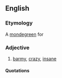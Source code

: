 ==English==
{{rfv}}

===Etymology===
A [[mondegreen]] for {{term|off one's rocker||lang=en}}

===Adjective===
{{infl|en|adjective|head='''[[off]] [[one's]] [[rocket]]'''}}

# [[barmy]], [[crazy]], [[insane]]

====Quotations====
{{seeCites}}